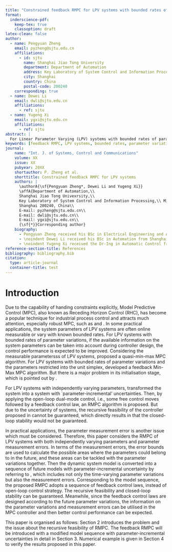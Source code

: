 ```yaml
---
title: "Constrained feedback RMPC for LPV systems with bounded rates of parameter variations and measurement errors"
format:
  inderscience-pdf:
    keep-tex: true
    classoption: draft
latex-clean: false
author:
  - name: Pengyuan Zheng
    email: pyzheng@sjtu.edu.cn
    affiliations:
      - id: sjtu
        name: Shanghai Jiao Tong University
        department: Department of Automation
        address: Key Laboratory of System Control and Information Processing, Ministry of Education
        city: Shanghai
        country: China
        postal-code: 200240
    corresponding: true
  - name: Dewei Li
    email: dwli@sjtu.edu.cn
    affiliations:
      - ref: sjtu
  - name: Yugeng Xi
    email: ygxi@sjtu.edu.cn
    affiliations:
      - ref: sjtu
abstract: |
  For Linear Parameter Varying (LPV) systems with bounded rates of parameter variations and bounded parameter measurement errors, a feedback Robust Model Predictive Control (RMPC) is designed by utilising the information on system parameters. A sequence of feedback control laws is designed based on the model with parameter-incremental uncertainty. Since the sequence of feedback control laws corresponds to the future variations of system parameters and introduces additional freedom, the control performance of RMPC can be improved. The recursive feasibility and closed-loop stability of the proposed RMPC are also proven.
keywords: [feedback RMPC, LPV systems, bounded rates, parameter variations, measurement errors]
journal:
    name: "Int. J. of Systems, Control and Communications"
    volume: XX
    issue: XX
    pubyear: 20XX
    shortauthor: P. Zheng et al.
    shorttitle: Constrained feedback RMPC for LPV systems
    authors: |
      \authorA{\sf{Pengyuan Zheng*, Dewei Li and Yugeng Xi}}
      \affA{Department of Automation,\\
      Shanghai Jiao Tong Univexrsity,\\
      Key Laboratory of System Control and Information Processing,\\ Ministry of Education,\\
      Shanghai 200240, China\\
      E-mail: pyzheng@sjtu.edu.cn\\
      E-mail: dwli@sjtu.edu.cn\\
      E-mail: ygxi@sjtu.edu.cn\\
      {\sf{*}}Corresponding author}
    biography:
      - Pengyuan Zheng received his BSc in Electrical Engineering and Automation from the North University of China in 2000, the PhD in Control Theory and Control Engineering from Shanghai Jiao Tong University in 2010. He is currently a postdoctoral research fellow in Shanghai Jiao Tong University. His research interests include predictive control and robust control. \vs{8} 
      - \noindent Dewei Li received his BSc in Automation from Shanghai Jiao Tong University in 1993, the PhD in Control Theory and Control Engineering from Shanghai Jiao Tong University in 2009. He is currently an Associated Professor in Shanghai Jiao Tong University. His research interests include predictive control and robust control. \vs{8} 
      - \noindent Yugeng Xi received the Dr-Ing in Automatic Control from the Technical University Munich (Germany) in 1984. Since then, he has been with the Department of Automation, Shanghai Jiao Tong University, and as a \pagebreak Professor since 1988. He has authored or co-authored five books and more than 200 academic papers. His research interests include predictive control, large scale and complex systems and intelligent robotic systems.
reference-section-title: References
bibliography: bibliography.bib
citation:
  type: article-journal
  container-title: test
---
```


# Introduction
Due to the capability of handing constraints explicitly, Model Predictive Control (MPC), also known as Receding Horizon Control (RHC), has become a popular technique for industrial process control and attracts much attention, especially robust MPC, such as \cite{Kothare} and \cite{li2009constrained}. In some practical applications, the system parameters of LPV systems are often online measurable or vary with known bounded rates. For LPV systems with bounded rates of parameter variations, if the available information on the system parameters can be taken into account during controller design, the control performance is expected to be improved. Considering the measurable parametersss of LPV systems, \cite{lu2000quasi} proposed a quasi-min-max MPC algorithm. For LPV systems with bounded rates of parameter variations and the parameters restricted into the unit simplex, \cite{casavola2002fmm} developed a feedback Min-Max MPC algorithm. But there is a major problem in its initialisation stage, which is pointed out by \cite{ding2007cfm}.


For LPV systems with independently varying parameters, \cite{park2004crl} transformed the system into a system with `parameter-incremental' uncertainties. Then, by applying the open-loop dual-mode control, i.e., some free control moves followed by a feedback control law, an RMPC algorithm is proposed. But due to the uncertainty of systems, the recursive feasibility of the controller proposed in \cite{park2004crl} cannot be guaranteed, which directly results in that the closed-loop stability would not be guaranteed.

In practical applications, the parameter measurement error is another issue which must be considered. Therefore, this paper considers the RMPC of LPV systems with both independently varying parameters and parameter measurement errors. In terms of the measurement errors, the error bounds are used to calculate the possible areas where the parameters could belong to in the future, and these areas can be tackled with the parameter variations together. Then the dynamic system model is converted into a sequence of future models with parameter-incremental uncertainty by referring to \cite{park2004crl}, which includes not only the time-varying parameter variations but also the measurement errors. Corresponding to the model sequence, the proposed RMPC adopts a sequence of feedback control laws, instead of open-loop control strategy. The recursive feasibility and closed-loop stability can be guaranteed. Meanwhile, since the feedback control laws are designed according to the future parameter variations, the information on the parameter variations and measurement errors can be utilised in the MPC controller and then better control performance can be expected.

This paper is organised as follows: Section 2 introduces the problem and the issue about the recursive feasibility of RMPC. The feedback RMPC will be introduced with a modified model sequence with parameter-incremental uncertainties in detail in Section 3. Numerical example is given in Section 4 to verify the results proposed in this paper.\vvp{}

